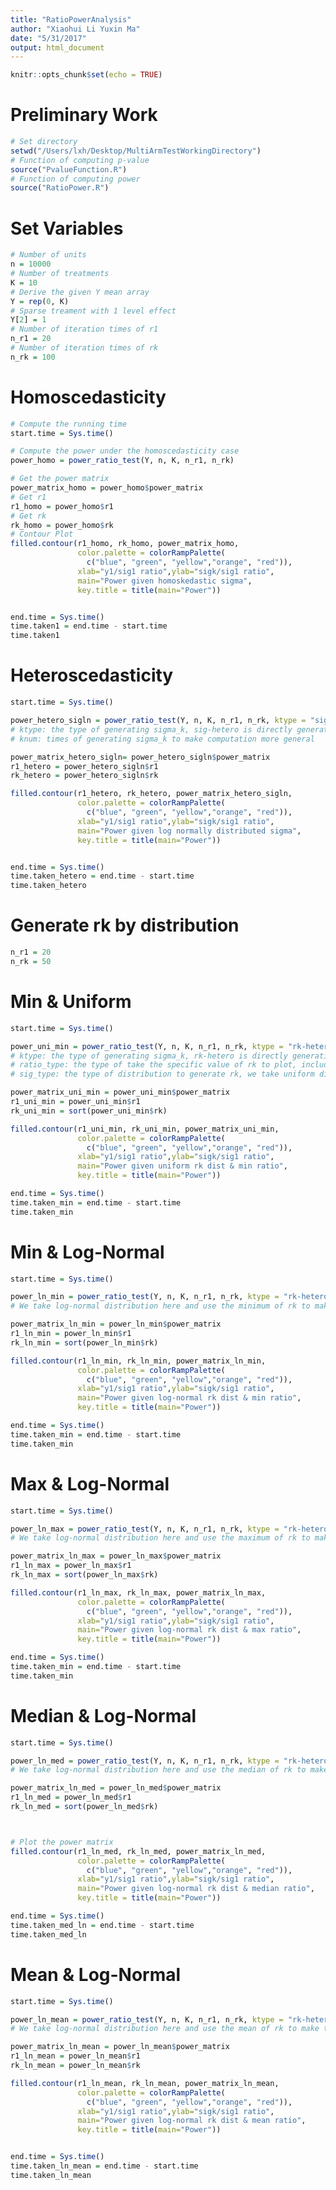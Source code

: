 ```yaml
---
title: "RatioPowerAnalysis"
author: "Xiaohui Li Yuxin Ma"
date: "5/31/2017"
output: html_document
---
```


```r
knitr::opts_chunk$set(echo = TRUE)
```

# Preliminary Work
```r
# Set directory
setwd("/Users/lxh/Desktop/MultiArmTestWorkingDirectory")
# Function of computing p-value
source("PvalueFunction.R")
# Function of computing power
source("RatioPower.R")
```

# Set Variables
```r
# Number of units 
n = 10000
# Number of treatments
K = 10
# Derive the given Y mean array 
Y = rep(0, K)
# Sparse treament with 1 level effect
Y[2] = 1
# Number of iteration times of r1
n_r1 = 20
# Number of iteration times of rk
n_rk = 100
```

# Homoscedasticity
```r
# Compute the running time
start.time = Sys.time()

# Compute the power under the homoscedasticity case
power_homo = power_ratio_test(Y, n, K, n_r1, n_rk)

# Get the power matrix
power_matrix_homo = power_homo$power_matrix
# Get r1
r1_homo = power_homo$r1
# Get rk
rk_homo = power_homo$rk
# Contour Plot
filled.contour(r1_homo, rk_homo, power_matrix_homo, 
               color.palette = colorRampPalette(
                 c("blue", "green", "yellow","orange", "red")),
               xlab="y1/sig1 ratio",ylab="sigk/sig1 ratio",
               main="Power given homoskedastic sigma",
               key.title = title(main="Power"))


end.time = Sys.time()
time.taken1 = end.time - start.time
time.taken1
```



# Heteroscedasticity 
```r
start.time = Sys.time()

power_hetero_sigln = power_ratio_test(Y, n, K, n_r1, n_rk, ktype = "sig-hetero", knum = 50)
# ktype: the type of generating sigma_k, sig-hetero is directly generating sigma_k under the heteroscedasticity case
# knum: times of generating sigma_k to make computation more general

power_matrix_hetero_sigln= power_hetero_sigln$power_matrix
r1_hetero = power_hetero_sigln$r1
rk_hetero = power_hetero_sigln$rk

filled.contour(r1_hetero, rk_hetero, power_matrix_hetero_sigln, 
               color.palette = colorRampPalette(
                 c("blue", "green", "yellow","orange", "red")),
               xlab="y1/sig1 ratio",ylab="sigk/sig1 ratio",
               main="Power given log normally distributed sigma",
               key.title = title(main="Power"))


end.time = Sys.time()
time.taken_hetero = end.time - start.time
time.taken_hetero
```

# Generate rk by distribution

```r
n_r1 = 20
n_rk = 50
```


# Min & Uniform
```r
start.time = Sys.time()

power_uni_min = power_ratio_test(Y, n, K, n_r1, n_rk, ktype = "rk-hetero", ratio_type = "min", sig_type = "uniform")
# ktype: the type of generating sigma_k, rk-hetero is directly generating r_k by specific distribution
# ratio_type: the type of take the specific value of rk to plot, including minimum, maximum, median and mean
# sig_type: the type of distribution to generate rk, we take uniform distribution here

power_matrix_uni_min = power_uni_min$power_matrix
r1_uni_min = power_uni_min$r1
rk_uni_min = sort(power_uni_min$rk)

filled.contour(r1_uni_min, rk_uni_min, power_matrix_uni_min, 
               color.palette = colorRampPalette(
                 c("blue", "green", "yellow","orange", "red")),
               xlab="y1/sig1 ratio",ylab="sigk/sig1 ratio",
               main="Power given uniform rk dist & min ratio",
               key.title = title(main="Power"))

end.time = Sys.time()
time.taken_min = end.time - start.time
time.taken_min
```


# Min & Log-Normal
```r
start.time = Sys.time()

power_ln_min = power_ratio_test(Y, n, K, n_r1, n_rk, ktype = "rk-hetero", ratio_type = "min", sig_type = "log-normal")
# We take log-normal distribution here and use the minimum of rk to make the contour plot

power_matrix_ln_min = power_ln_min$power_matrix
r1_ln_min = power_ln_min$r1
rk_ln_min = sort(power_ln_min$rk)

filled.contour(r1_ln_min, rk_ln_min, power_matrix_ln_min, 
               color.palette = colorRampPalette(
                 c("blue", "green", "yellow","orange", "red")),
               xlab="y1/sig1 ratio",ylab="sigk/sig1 ratio",
               main="Power given log-normal rk dist & min ratio",
               key.title = title(main="Power"))

end.time = Sys.time()
time.taken_min = end.time - start.time
time.taken_min
```


# Max & Log-Normal
```r
start.time = Sys.time()

power_ln_max = power_ratio_test(Y, n, K, n_r1, n_rk, ktype = "rk-hetero", ratio_type = "max", sig_type = "log-normal")
# We take log-normal distribution here and use the maximum of rk to make the contour plot

power_matrix_ln_max = power_ln_max$power_matrix
r1_ln_max = power_ln_max$r1
rk_ln_max = sort(power_ln_max$rk)

filled.contour(r1_ln_max, rk_ln_max, power_matrix_ln_max, 
               color.palette = colorRampPalette(
                 c("blue", "green", "yellow","orange", "red")),
               xlab="y1/sig1 ratio",ylab="sigk/sig1 ratio",
               main="Power given log-normal rk dist & max ratio",
               key.title = title(main="Power"))

end.time = Sys.time()
time.taken_min = end.time - start.time
time.taken_min
```


# Median & Log-Normal
```r
start.time = Sys.time()

power_ln_med = power_ratio_test(Y, n, K, n_r1, n_rk, ktype = "rk-hetero", ratio_type = "median", sig_type = "log-normal")
# We take log-normal distribution here and use the median of rk to make the contour plot

power_matrix_ln_med = power_ln_med$power_matrix
r1_ln_med = power_ln_med$r1
rk_ln_med = sort(power_ln_med$rk)



# Plot the power matrix
filled.contour(r1_ln_med, rk_ln_med, power_matrix_ln_med, 
               color.palette = colorRampPalette(
                 c("blue", "green", "yellow","orange", "red")),
               xlab="y1/sig1 ratio",ylab="sigk/sig1 ratio",
               main="Power given log-normal rk dist & median ratio",
               key.title = title(main="Power"))

end.time = Sys.time()
time.taken_med_ln = end.time - start.time
time.taken_med_ln


```


# Mean & Log-Normal
```r
start.time = Sys.time()

power_ln_mean = power_ratio_test(Y, n, K, n_r1, n_rk, ktype = "rk-hetero", ratio_type = "mean", sig_type = "log-normal")
# We take log-normal distribution here and use the mean of rk to make the contour plot

power_matrix_ln_mean = power_ln_mean$power_matrix
r1_ln_mean = power_ln_mean$r1
rk_ln_mean = power_ln_mean$rk

filled.contour(r1_ln_mean, rk_ln_mean, power_matrix_ln_mean, 
               color.palette = colorRampPalette(
                 c("blue", "green", "yellow","orange", "red")),
               xlab="y1/sig1 ratio",ylab="sigk/sig1 ratio",
               main="Power given log-normal rk dist & mean ratio",
               key.title = title(main="Power"))


end.time = Sys.time()
time.taken_ln_mean = end.time - start.time
time.taken_ln_mean
```









